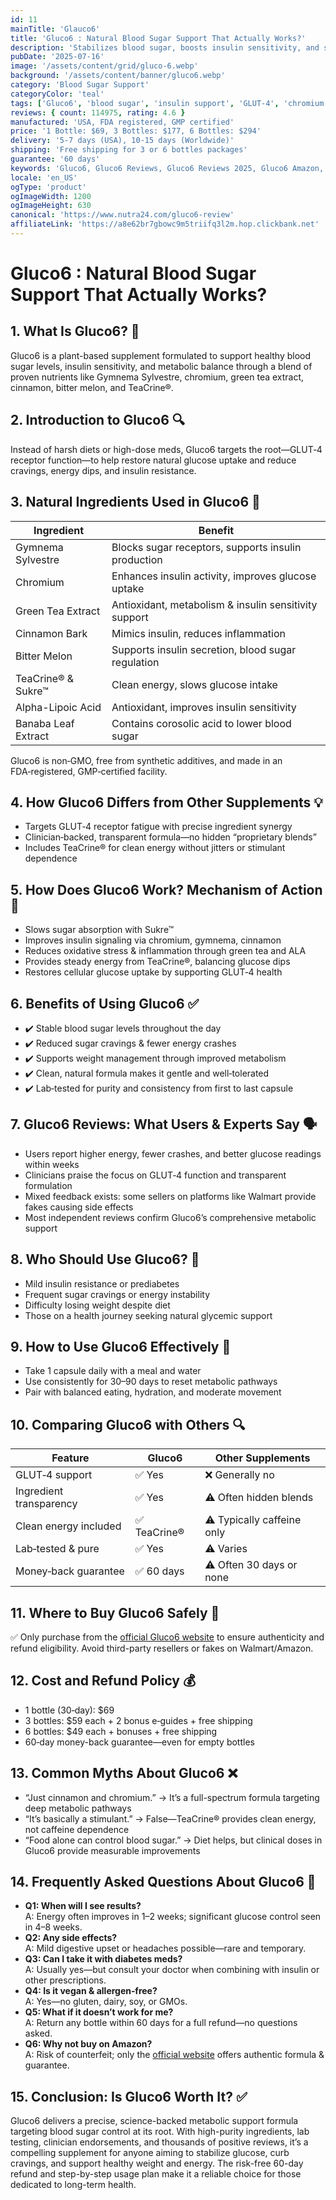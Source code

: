 ```yaml
---
id: 11
mainTitle: 'Glauco6'
title: 'Gluco6 : Natural Blood Sugar Support That Actually Works?'
description: 'Stabilizes blood sugar, boosts insulin sensitivity, and supports metabolism with natural ingredients.'
pubDate: '2025-07-16'
image: '/assets/content/grid/gluco-6.webp'
background: '/assets/content/banner/gluco6.webp'
category: 'Blood Sugar Support'
categoryColor: 'teal'
tags: ['Gluco6', 'blood sugar', 'insulin support', 'GLUT-4', 'chromium', 'TeaCrine']
reviews: { count: 114975, rating: 4.6 }
manufactured: 'USA, FDA registered, GMP certified'
price: '1 Bottle: $69, 3 Bottles: $177, 6 Bottles: $294'
delivery: '5-7 days (USA), 10-15 days (Worldwide)'
shipping: 'Free shipping for 3 or 6 bottles packages'
guarantee: '60 days'
keywords: 'Gluco6, Gluco6 Reviews, Gluco6 Reviews 2025, Gluco6 Amazon, Gluco6 Complaints, Gluco6 Reviews and Complaints, Gluco6 pill, Gluco6 Supplement, blood sugar supplement, insulin support, GLUT-4, Gymnema, chromium, TeaCrine'
locale: 'en_US'
ogType: 'product'
ogImageWidth: 1200
ogImageHeight: 630
canonical: 'https://www.nutra24.com/gluco6-review'
affiliateLink: 'https://a8e62br7gbowc9m5triifq3l2m.hop.clickbank.net'
---
```



# Gluco6 : Natural Blood Sugar Support That Actually Works?

## 1. What Is Gluco6? 🌿

Gluco6 is a plant-based supplement formulated to support healthy blood sugar levels, insulin sensitivity, and metabolic balance through a blend of proven nutrients like Gymnema Sylvestre, chromium, green tea extract, cinnamon, bitter melon, and TeaCrine®.

## 2. Introduction to Gluco6 🔍

Instead of harsh diets or high-dose meds, Gluco6 targets the root—GLUT‑4 receptor function—to help restore natural glucose uptake and reduce cravings, energy dips, and insulin resistance.

## 3. Natural Ingredients Used in Gluco6 🌱

| Ingredient                | Benefit                                              |
|---------------------------|-----------------------------------------------------|
| Gymnema Sylvestre         | Blocks sugar receptors, supports insulin production  |
| Chromium                  | Enhances insulin activity, improves glucose uptake   |
| Green Tea Extract         | Antioxidant, metabolism & insulin sensitivity support|
| Cinnamon Bark             | Mimics insulin, reduces inflammation                |
| Bitter Melon              | Supports insulin secretion, blood sugar regulation   |
| TeaCrine® & Sukre™        | Clean energy, slows glucose intake                  |
| Alpha-Lipoic Acid         | Antioxidant, improves insulin sensitivity           |
| Banaba Leaf Extract       | Contains corosolic acid to lower blood sugar        |

Gluco6 is non‑GMO, free from synthetic additives, and made in an FDA‑registered, GMP‑certified facility.

## 4. How Gluco6 Differs from Other Supplements 💡

- Targets GLUT‑4 receptor fatigue with precise ingredient synergy
- Clinician‑backed, transparent formula—no hidden “proprietary blends”
- Includes TeaCrine® for clean energy without jitters or stimulant dependence

## 5. How Does Gluco6 Work? Mechanism of Action 🧬

- Slows sugar absorption with Sukre™
- Improves insulin signaling via chromium, gymnema, cinnamon
- Reduces oxidative stress & inflammation through green tea and ALA
- Provides steady energy from TeaCrine®, balancing glucose dips
- Restores cellular glucose uptake by supporting GLUT‑4 health

## 6. Benefits of Using Gluco6 ✅

- ✔️ Stable blood sugar levels throughout the day
- ✔️ Reduced sugar cravings & fewer energy crashes
- ✔️ Supports weight management through improved metabolism
- ✔️ Clean, natural formula makes it gentle and well‑tolerated
- ✔️ Lab‑tested for purity and consistency from first to last capsule

## 7. Gluco6 Reviews: What Users & Experts Say 🗣️

- Users report higher energy, fewer crashes, and better glucose readings within weeks
- Clinicians praise the focus on GLUT‑4 function and transparent formulation
- Mixed feedback exists: some sellers on platforms like Walmart provide fakes causing side effects
- Most independent reviews confirm Gluco6’s comprehensive metabolic support

## 8. Who Should Use Gluco6? 🎯

- Mild insulin resistance or prediabetes
- Frequent sugar cravings or energy instability
- Difficulty losing weight despite diet
- Those on a health journey seeking natural glycemic support

## 9. How to Use Gluco6 Effectively 💊

- Take 1 capsule daily with a meal and water
- Use consistently for 30–90 days to reset metabolic pathways
- Pair with balanced eating, hydration, and moderate movement

## 10. Comparing Gluco6 with Others 🔍

| Feature                  | Gluco6                                | Other Supplements         |
|--------------------------|---------------------------------------|--------------------------|
| GLUT‑4 support           | ✅ Yes                                | ❌ Generally no           |
| Ingredient transparency  | ✅ Yes                                | ⚠️ Often hidden blends    |
| Clean energy included    | ✅ TeaCrine®                          | ⚠️ Typically caffeine only|
| Lab‑tested & pure        | ✅ Yes                                | ⚠️ Varies                 |
| Money‑back guarantee     | ✅ 60 days                            | ⚠️ Often 30 days or none  |

## 11. Where to Buy Gluco6 Safely 🛒

✅ Only purchase from the [official Gluco6 website](https://a8e62br7gbowc9m5triifq3l2m.hop.clickbank.net) to ensure authenticity and refund eligibility. Avoid third-party resellers or fakes on Walmart/Amazon.

## 12. Cost and Refund Policy 💰

- 1 bottle (30‑day): $69
- 3 bottles: $59 each + 2 bonus e‑guides + free shipping
- 6 bottles: $49 each + bonuses + free shipping
- 60‑day money-back guarantee—even for empty bottles

## 13. Common Myths About Gluco6 ❌

- “Just cinnamon and chromium.” → It’s a full-spectrum formula targeting deep metabolic pathways
- “It’s basically a stimulant.” → False—TeaCrine® provides clean energy, not caffeine dependence
- “Food alone can control blood sugar.” → Diet helps, but clinical doses in Gluco6 provide measurable improvements

## 14. Frequently Asked Questions About Gluco6 🤔

- **Q1: When will I see results?**  
  A: Energy often improves in 1–2 weeks; significant glucose control seen in 4–8 weeks.
- **Q2: Any side effects?**  
  A: Mild digestive upset or headaches possible—rare and temporary.
- **Q3: Can I take it with diabetes meds?**  
  A: Usually yes—but consult your doctor when combining with insulin or other prescriptions.
- **Q4: Is it vegan & allergen‑free?**  
  A: Yes—no gluten, dairy, soy, or GMOs.
- **Q5: What if it doesn’t work for me?**  
  A: Return any bottle within 60 days for a full refund—no questions asked.
- **Q6: Why not buy on Amazon?**  
  A: Risk of counterfeit; only the [official website](https://a8e62br7gbowc9m5triifq3l2m.hop.clickbank.net) offers authentic formula & guarantee.

## 15. Conclusion: Is Gluco6 Worth It? ✅

Gluco6 delivers a precise, science-backed metabolic support formula targeting blood sugar control at its root. With high-purity ingredients, lab testing, clinician endorsements, and thousands of positive reviews, it’s a compelling supplement for anyone aiming to stabilize glucose, curb cravings, and support healthy weight and energy. The risk-free 60-day refund and step-by-step usage plan make it a reliable choice for those dedicated to long-term health.
